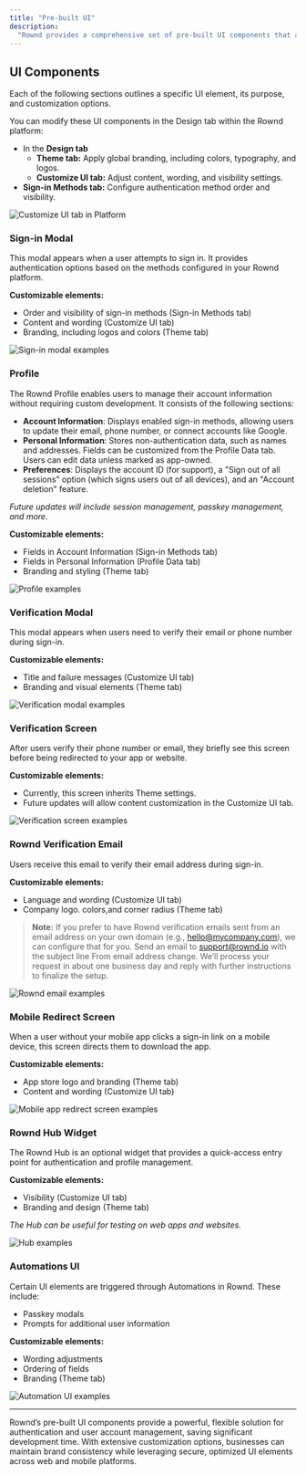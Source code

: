 ```yaml
---
title: "Pre-built UI"
description:
  "Rownd provides a comprehensive set of pre-built UI components that are fully customizable to align with your company's branding and user experience requirements. These components are optimized for both web and mobile platforms, reducing development effort while maintaining flexibility."
---
```


## UI Components

Each of the following sections outlines a specific UI element, its purpose, and customization options.

You can modify these UI components in the Design tab within the Rownd platform:
- In the **Design tab**
  - **Theme tab:** Apply global branding, including colors, typography, and logos.
  - **Customize UI tab:** Adjust content, wording, and visibility settings.
- **Sign-in Methods tab:** Configure authentication method order and visibility.

![Customize UI tab in Platform](/images/prebuilt-ui-customize-UI-tab.png)

### Sign-in Modal
This modal appears when a user attempts to sign in. It provides authentication options based on the methods configured in your Rownd platform.

**Customizable elements:**
- Order and visibility of sign-in methods (Sign-in Methods tab)
- Content and wording (Customize UI tab)
- Branding, including logos and colors (Theme tab)

![Sign-in modal examples](/images/prebuilt-ui-sign-in-modal.png)


### Profile
The Rownd Profile enables users to manage their account information without requiring custom development. It consists of the following sections:

- **Account Information**: Displays enabled sign-in methods, allowing users to update their email, phone number, or connect accounts like Google.
- **Personal Information**: Stores non-authentication data, such as names and addresses. Fields can be customized from the Profile Data tab. Users can edit data unless marked as app-owned.
- **Preferences**: Displays the account ID (for support), a "Sign out of all sessions" option (which signs users out of all devices), and an "Account deletion" feature.

*Future updates will include session management, passkey management, and more.*

**Customizable elements:**
- Fields in Account Information (Sign-in Methods tab)
- Fields in Personal Information (Profile Data tab)
- Branding and styling (Theme tab)

![Profile examples](/images/prebuilt-ui-profile.png)


### Verification Modal
This modal appears when users need to verify their email or phone number during sign-in.

**Customizable elements:**
- Title and failure messages (Customize UI tab)
- Branding and visual elements (Theme tab)

![Verification modal examples](/images/prebuilt-ui-verification-modal.png)


### Verification Screen
After users verify their phone number or email, they briefly see this screen before being redirected to your app or website.

**Customizable elements:**
- Currently, this screen inherits Theme settings.
- Future updates will allow content customization in the Customize UI tab.

![Verification screen examples](/images/prebuilt-ui-verification-screen.png)


### Rownd Verification Email
Users receive this email to verify their email address during sign-in.

**Customizable elements:**
- Language and wording (Customize UI tab)
- Company logo. colors,and corner radius (Theme tab)

> **Note:** If you prefer to have Rownd verification emails sent from an email address on your own domain (e.g., hello@mycompany.com), we can configure that for you. Send an email to support@rownd.io with the subject line From email address change. We’ll process your request in about one business day and reply with further instructions to finalize the setup.

![Rownd email examples](/images/prebuilt-ui-email.png)


### Mobile Redirect Screen
When a user without your mobile app clicks a sign-in link on a mobile device, this screen directs them to download the app.

**Customizable elements:**
- App store logo and branding (Theme tab)
- Content and wording (Customize UI tab)

![Mobile app redirect screen examples](/images/prebuilt-ui-mobile-redirect-screen.png)


### Rownd Hub Widget
The Rownd Hub is an optional widget that provides a quick-access entry point for authentication and profile management.

**Customizable elements:**
- Visibility (Customize UI tab)
- Branding and design (Theme tab)

*The Hub can be useful for testing on web apps and websites.*

![Hub examples](/images/prebuilt-hub.png) 


### Automations UI
Certain UI elements are triggered through Automations in Rownd. These include:

- Passkey modals
- Prompts for additional user information

**Customizable elements:**
- Wording adjustments
- Ordering of fields 
- Branding (Theme tab)

![Automation UI examples](/images/prebuilt-ui-automation-ui.png) 

--------

Rownd’s pre-built UI components provide a powerful, flexible solution for authentication and user account management, saving significant development time. With extensive customization options, businesses can maintain brand consistency while leveraging secure, optimized UI elements across web and mobile platforms.



